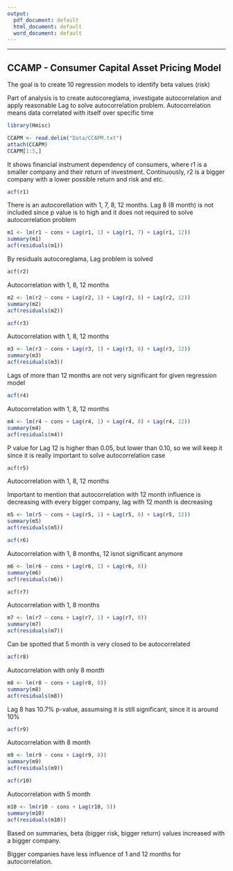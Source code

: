 ```yaml
---
output:
  pdf_document: default
  html_document: default
  word_document: default
---
```

---
## CCAMP - Consumer Capital Asset Pricing Model

The goal is to create 10 regression models to identify beta values (risk)

Part of analysis is to create autocoreglama, investigate autocorrelation and apply reasonable Lag to solve autocorrelation problem. Autocorrelation means data correlated with itself over specific time

```r
library(Hmisc)
```

```r
CCAPM <- read.delim("Data/CCAPM.txt")
attach(CCAPM)
CCAPM[1:5,]
```

It shows financial instrument dependency of consumers, where r1 is a smaller company and their return of investment. Continuously, r2 is a bigger company with a lower possible return and risk and etc.


```r
acf(r1)
```

There is an autocorellation with 1, 7, 8, 12 months. Lag 8 (8 month) is not included since p value is to high and it does not required to solve autocorrelation problem

```r
m1 <- lm(r1 ~ cons + Lag(r1, 1) + Lag(r1, 7) + Lag(r1, 12))
summary(m1)
acf(residuals(m1))
```

By residuals autocoreglama, Lag problem is solved

```r
acf(r2)
```

Autocorrelation with 1, 8, 12 months

```r
m2 <- lm(r2 ~ cons + Lag(r2, 1) + Lag(r2, 8) + Lag(r2, 12))
summary(m2)
acf(residuals(m2))
```

```r
acf(r3)
```

Autocorrelation with 1, 8, 12 months

```r
m3 <- lm(r3 ~ cons + Lag(r3, 1) + Lag(r3, 8) + Lag(r3, 12))
summary(m3)
acf(residuals(m3))
```

Lags of more than 12 months are not very significant for given regression model

```r
acf(r4)
```

Autocorrelation with 1, 8, 12 months

```r
m4 <- lm(r4 ~ cons + Lag(r4, 1) + Lag(r4, 8) + Lag(r4, 12))
summary(m4)
acf(residuals(m4))
```

P value for Lag 12 is higher than 0.05, but lower than 0.10, so we will keep it since it is really important to solve autocorrelation case

```r
acf(r5)
```

Autocorrelation with 1, 8, 12 months

Important to mention that autocorrelation with 12 month influence is decreasing with every bigger company, lag with 12 month is decreasing

```r
m5 <- lm(r5 ~ cons + Lag(r5, 1) + Lag(r5, 8) + Lag(r5, 12))
summary(m5)
acf(residuals(m5))
```

```r
acf(r6)
```

Autocorrelation with 1, 8 months, 12 isnot significant anymore

```r
m6 <- lm(r6 ~ cons + Lag(r6, 1) + Lag(r6, 8))
summary(m6)
acf(residuals(m6))
```

```r
acf(r7)
```

Autocorrelation with 1, 8 months

```r
m7 <- lm(r7 ~ cons + Lag(r7, 1) + Lag(r7, 8))
summary(m7)
acf(residuals(m7))
```

Can be spotted that 5 month is very closed to be autocorrelated

```r
acf(r8)
```

Autocorrelation with only 8 month

```r
m8 <- lm(r8 ~ cons + Lag(r8, 8))
summary(m8)
acf(residuals(m8))
```

Lag 8 has 10.7% p-value, assumsing it is still significant, since it is around 10%

```r
acf(r9)
```

Autocorrelation with 8 month

```r
m9 <- lm(r9 ~ cons + Lag(r9, 8))
summary(m9)
acf(residuals(m9))
```

```r
acf(r10)
```

Autocorrelation with 5 month

```r
m10 <- lm(r10 ~ cons + Lag(r10, 5))
summary(m10)
acf(residuals(m10))
```

Based on summaries, beta (bigger risk, bigger return) values increased with a bigger company.

Bigger companies have less influence of 1 and 12 months for autocorrelation.